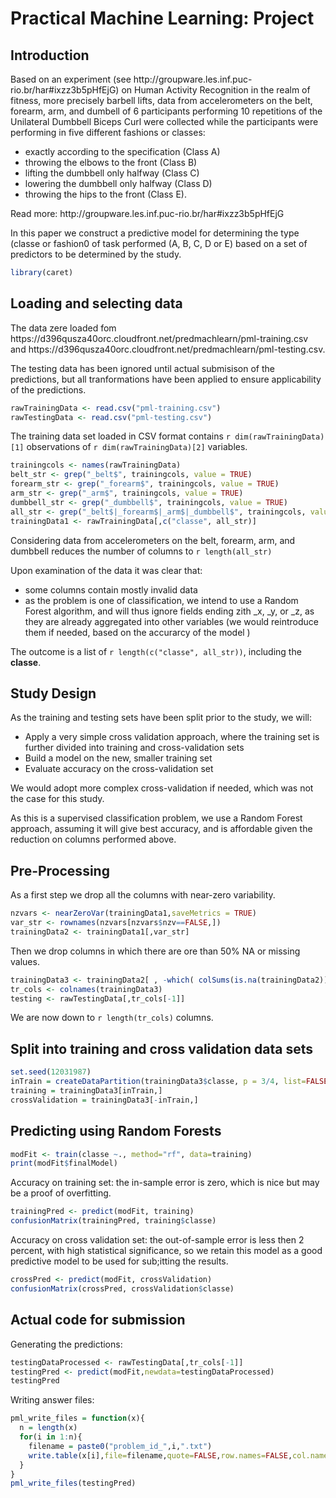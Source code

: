 Practical Machine Learning: Project
=======

## Introduction

Based on an experiment (see http://groupware.les.inf.puc-rio.br/har#ixzz3b5pHfEjG) on Human Activity Recognition in the realm of fitness, more precisely barbell lifts, data from accelerometers on the belt, forearm, arm, and dumbell of 6 participants performing  10 repetitions of the Unilateral Dumbbell Biceps Curl were collected while the participants were performing in five different fashions or classes: 

- exactly according to the specification (Class A)
- throwing the elbows to the front (Class B)
- lifting the dumbbell only halfway (Class C)
- lowering the dumbbell only halfway (Class D) 
- throwing the hips to the front (Class E).

Read more: http://groupware.les.inf.puc-rio.br/har#ixzz3b5pHfEjG

In this paper we construct a predictive model for determining the type (classe or fashion0 of task performed (A, B, C, D or E) based on a set of predictors to be determined by the study.

```r
library(caret)
```

## Loading and selecting data

The data zere loaded fom https://d396qusza40orc.cloudfront.net/predmachlearn/pml-training.csv and https://d396qusza40orc.cloudfront.net/predmachlearn/pml-testing.csv.

The testing data has been ignored until actual submisison of the predictions, but all tranformations have been applied to ensure applicability of the predictions.

```r
rawTrainingData <- read.csv("pml-training.csv")
rawTestingData <- read.csv("pml-testing.csv")
```

The training data set loaded in  CSV format contains `r dim(rawTrainingData)[1]` observations of `r dim(rawTrainingData)[2]` variables.

```r
trainingcols <- names(rawTrainingData)
belt_str <- grep("_belt$", trainingcols, value = TRUE)
forearm_str <- grep("_forearm$", trainingcols, value = TRUE)
arm_str <- grep("_arm$", trainingcols, value = TRUE)
dumbbell_str <- grep("_dumbbell$", trainingcols, value = TRUE)
all_str <- grep("_belt$|_forearm$|_arm$|_dumbbell$", trainingcols, value = TRUE)
trainingData1 <- rawTrainingData[,c("classe", all_str)]
```

Considering data from accelerometers on the belt, forearm, arm, and dumbbell reduces the number of columns to `r length(all_str)`

Upon examination of the data it was clear that:

- some columns contain mostly invalid data
- as the problem is one of classification, we intend to use a Random Forest algorithm, and will thus ignore fields ending zith _x, _y, or _z, as they are already aggregated into other variables (we would reintroduce them if needed, based on the accurarcy of the model )

The outcome is a list of `r length(c("classe", all_str))`, including the **classe**.

## Study Design

As the training and testing sets have been split prior to the study, we will:

- Apply a very simple cross validation approach, where the training set is further divided into training and cross-validation sets
- Build a model on the new, smaller training set
- Evaluate accuracy on the cross-validation set

We would adopt more complex cross-validation if needed, which was not the case for this study.

As this is a supervised classification problem, we use a Random Forest approach, assuming it will give best accuracy, and is affordable given the reduction on columns performed above.

## Pre-Processing

As a first step we drop all the columns with near-zero variability.

```r
nzvars <- nearZeroVar(trainingData1,saveMetrics = TRUE)
var_str <- rownames(nzvars[nzvars$nzv==FALSE,])
trainingData2 <- trainingData1[,var_str]
```

Then we drop columns in which there are ore than 50% NA or missing values.

```r
trainingData3 <- trainingData2[ , -which( colSums(is.na(trainingData2)) > nrow(trainingData2)/2 ) ]
tr_cols <- colnames(trainingData3)
testing <- rawTestingData[,tr_cols[-1]]
```

We are now down to `r length(tr_cols)` columns.

## Split into training and cross validation data sets

```r
set.seed(12031987)
inTrain = createDataPartition(trainingData3$classe, p = 3/4, list=FALSE)
training = trainingData3[inTrain,]
crossValidation = trainingData3[-inTrain,]
```

## Predicting using Random Forests

```r
modFit <- train(classe ~., method="rf", data=training)
print(modFit$finalModel)
```

Accuracy on training set: the in-sample error is zero, which is nice but may be a proof of overfitting.

```r
trainingPred <- predict(modFit, training)
confusionMatrix(trainingPred, training$classe)
```

Accuracy on cross validation set: the out-of-sample error is less then 2 percent, with high statistical significance, so we retain this model as a good predictive model to be used for sub;itting the results.

```r
crossPred <- predict(modFit, crossValidation)
confusionMatrix(crossPred, crossValidation$classe)
```

## Actual code for submission

Generating the predictions:

```r
testingDataProcessed <- rawTestingData[,tr_cols[-1]]
testingPred <- predict(modFit,newdata=testingDataProcessed)
testingPred
```

Writing answer files:

```r
pml_write_files = function(x){
  n = length(x)
  for(i in 1:n){
    filename = paste0("problem_id_",i,".txt")
    write.table(x[i],file=filename,quote=FALSE,row.names=FALSE,col.names=FALSE)
  }
}
pml_write_files(testingPred)
```
